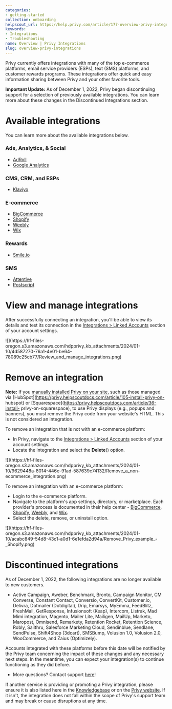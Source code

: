 ```yaml
---
categories:
- getting-started
collection: onboarding
helpscout_url: https://help.privy.com/article/177-overview-privy-integrations
keywords:
- Integrations
- Troubleshooting
name: Overview | Privy Integrations
slug: overview-privy-integrations
---
```

Privy currently offers integrations with many of the top e-commerce platforms,
email service providers (ESPs), text (SMS) platforms, and customer rewards
programs. These integrations offer quick and easy information sharing between
Privy and your other favorite tools.

**Important Update:** As of December 1, 2022, Privy began discontinuing
support for a selection of previously available integrations. You can learn
more about these changes in the Discontinued Integrations section.

# Available integrations

You can learn more about the available integrations below.

### Ads, Analytics, & Social

  * [AdRoll](https://privy.helpscoutdocs.com/article/219-sync-contacts-to-adroll)
  * [Google Analytics](https://privy.helpscoutdocs.com/article/96-how-to-enable-google-analytics)

### CMS, CRM, and ESPs

  * [Klaviyo](https://privy.helpscoutdocs.com/article/71-sync-contacts-to-klaviyo)

### E-commerce

  * [BigCommerce](https://privy.helpscoutdocs.com/article/61-install-privy-on-bigcommerce)
  * [Shopify](https://privy.helpscoutdocs.com/article/65-install-privy-on-shopify)
  * [Weebly](https://privy.helpscoutdocs.com/article/220-install-privy-on-weebly)
  * [Wix](https://privy.helpscoutdocs.com/article/109-install-privy-on-wix)

### Rewards

  * [Smile.io](https://privy.helpscoutdocs.com/article/171-integrate-privy-with-smile-io)

### SMS

  * [Attentive](https://privy.helpscoutdocs.com/article/62-integrate-privy-with-attentive)
  * [Postscript](https://privy.helpscoutdocs.com/article/67-sync-contacts-to-postscript)

# View and manage integrations

After successfully connecting an integration, you'll be able to view its
details and test its connection in the [Integrations > Linked
Accounts](https://dashboard.privy.com/settings/accounts) section of your
account settings.

![](https://hf-files-
oregon.s3.amazonaws.com/hdpprivy_kb_attachments/2024/01-10/4d587270-76a1-4e01-be64-78089c25cb77/Review_and_manage_integrations.png)

# Remove an integration

**Note:** If you [manually installed Privy on your
site](https://privy.helpscoutdocs.com/article/73-install-privy-on-your-site),
such as those managed via
[HubSpot](https://privy.helpscoutdocs.com/article/105-install-privy-on-
hubspot) or [Squarespace](https://privy.helpscoutdocs.com/article/36-install-
privy-on-squarespace), to use Privy displays (e.g., popups and banners), you
must remove the Privy code from your website's HTML. This is not considered an
integration.

To remove an integration that is not with an e-commerce platform:

  * In Privy, navigate to the [Integrations > Linked Accounts](https://dashboard.privy.com/settings/accounts) section of your account settings. 
  * Locate the integration and select the **Delete**() option.

![](https://hf-files-
oregon.s3.amazonaws.com/hdpprivy_kb_attachments/2024/01-10/9629448a-8014-446e-91ad-587639c74132/Remove_a_non-
ecommerce_integration.png)

To remove an integration with an e-commerce platform:

  * Login to the e-commerce platform. 
  * Navigate to the platform's app settings, directory, or marketplace. Each provider's process is documented in their help center - [BigCommerce](https://support.bigcommerce.com/), [Shopify](https://help.shopify.com/), [Weebly](https://www.weebly.com/app/help), and [Wix](https://support.wix.com/). 
  * Select the delete, remove, or uninstall option. 

![](https://hf-files-
oregon.s3.amazonaws.com/hdpprivy_kb_attachments/2024/01-10/acabc849-54d8-43c1-a0d1-6e1efda2d94a/Remove_Privy_example_-
_Shopify.png)

# Discontinued integrations

As of December 1, 2022, the following integrations are no longer available to
new customers.

  * Active Campaign, Aweber, Benchmark, Bronto, Campaign Monitor, CM Converse, Constant Contact, Conversio, ConvertKit, Customer.io, Delivra, Dotmailer (Dotdigital), Drip, Emarsys, MyEmma, FeedBlitz, FreshMail, GetResponse, Infusionsoft (Keap), Intercom, Listrak, Mad Mimi integration, Magento, Mailer Lite, Mailigen, MailUp, Marketo, Maropost, Omnisend, Remarkety, Retention Rocket, Retention Science, Robly, Sailthru, Salesforce Marketing Cloud, Sendinblue, Sendlane, SendPulse, Shift4Shop (3dcart), SMSBump, Volusion 1.0, Volusion 2.0, WooCommerce, and Zaius (Optimizely). 

Accounts integrated with these platforms before this date will be notified by
the Privy team concerning the impact of these changes and any necessary next
steps. In the meantime, you can expect your integration(s) to continue
functioning as they did before.

  * More questions? Contact support [here](mailto:support@privy.com)! 

If another service is providing or promoting a Privy integration, please
ensure it is also listed here in the
[Knowledgebase](https://privy.helpscoutdocs.com/) or on the [Privy
website](https://www.privy.com/integrations). If it isn't, the integration
does not fall within the scope of Privy's support team and may break or cause
disruptions at any time.

